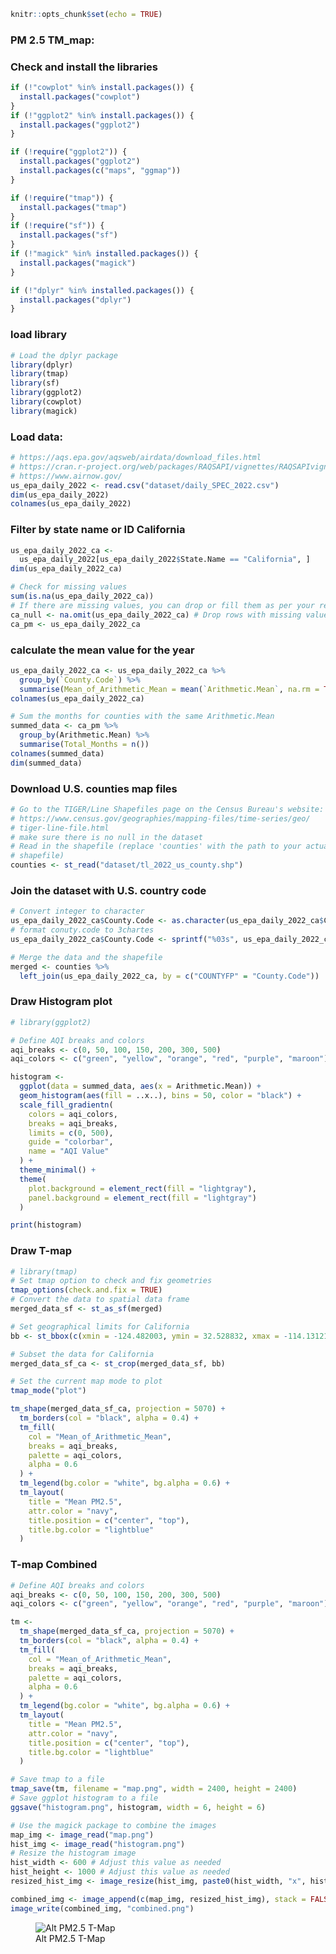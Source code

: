 ```r
knitr::opts_chunk$set(echo = TRUE)
```
### PM 2.5 TM_map:

### Check and install the libraries
```r
if (!"cowplot" %in% install.packages()) {
  install.packages("cowplot")
}
if (!"ggplot2" %in% install.packages()) {
  install.packages("ggplot2")
}
```

```r
if (!require("ggplot2")) {
  install.packages("ggplot2")
  install.packages(c("maps", "ggmap"))
}

if (!require("tmap")) {
  install.packages("tmap")
}
if (!require("sf")) {
  install.packages("sf")
}
if (!"magick" %in% installed.packages()) {
  install.packages("magick")
}

if (!"dplyr" %in% installed.packages()) {
  install.packages("dplyr")
}
```
### load library
```R
# Load the dplyr package
library(dplyr)
library(tmap)
library(sf)
library(ggplot2)
library(cowplot)
library(magick)
```

### Load data:

```r
# https://aqs.epa.gov/aqsweb/airdata/download_files.html
# https://cran.r-project.org/web/packages/RAQSAPI/vignettes/RAQSAPIvignette.html
# https://www.airnow.gov/
us_epa_daily_2022 <- read.csv("dataset/daily_SPEC_2022.csv")
dim(us_epa_daily_2022)
colnames(us_epa_daily_2022)
```

### Filter by state name or ID California
```r
us_epa_daily_2022_ca <-
  us_epa_daily_2022[us_epa_daily_2022$State.Name == "California", ]
dim(us_epa_daily_2022_ca)

# Check for missing values
sum(is.na(us_epa_daily_2022_ca))
# If there are missing values, you can drop or fill them as per your requirement
ca_null <- na.omit(us_epa_daily_2022_ca) # Drop rows with missing values
ca_pm <- us_epa_daily_2022_ca
```
### calculate the mean value for the year
```r
us_epa_daily_2022_ca <- us_epa_daily_2022_ca %>%
  group_by(`County.Code`) %>%
  summarise(Mean_of_Arithmetic_Mean = mean(`Arithmetic.Mean`, na.rm = TRUE))
colnames(us_epa_daily_2022_ca)
```

```R
# Sum the months for counties with the same Arithmetic.Mean
summed_data <- ca_pm %>%
  group_by(Arithmetic.Mean) %>%
  summarise(Total_Months = n())
colnames(summed_data)
dim(summed_data)
```

### Download U.S. counties map files
```r
# Go to the TIGER/Line Shapefiles page on the Census Bureau's website:
# https://www.census.gov/geographies/mapping-files/time-series/geo/
# tiger-line-file.html
# make sure there is no null in the dataset
# Read in the shapefile (replace 'counties' with the path to your actual
# shapefile)
counties <- st_read("dataset/tl_2022_us_county.shp")
```

### Join the dataset with U.S. country code
```R
# Convert integer to character
us_epa_daily_2022_ca$County.Code <- as.character(us_epa_daily_2022_ca$County.Code)
# format conuty.code to 3chartes
us_epa_daily_2022_ca$County.Code <- sprintf("%03s", us_epa_daily_2022_ca$County.Code)

# Merge the data and the shapefile
merged <- counties %>%
  left_join(us_epa_daily_2022_ca, by = c("COUNTYFP" = "County.Code"))
```


### Draw Histogram plot

```R
# library(ggplot2)

# Define AQI breaks and colors
aqi_breaks <- c(0, 50, 100, 150, 200, 300, 500)
aqi_colors <- c("green", "yellow", "orange", "red", "purple", "maroon")

histogram <-
  ggplot(data = summed_data, aes(x = Arithmetic.Mean)) +
  geom_histogram(aes(fill = ..x..), bins = 50, color = "black") +
  scale_fill_gradientn(
    colors = aqi_colors,
    breaks = aqi_breaks,
    limits = c(0, 500),
    guide = "colorbar",
    name = "AQI Value"
  ) +
  theme_minimal() +
  theme(
    plot.background = element_rect(fill = "lightgray"),
    panel.background = element_rect(fill = "lightgray")
  )

print(histogram)
```
### Draw T-map 

```R
# library(tmap)
# Set tmap option to check and fix geometries
tmap_options(check.and.fix = TRUE)
# Convert the data to spatial data frame
merged_data_sf <- st_as_sf(merged)

# Set geographical limits for California
bb <- st_bbox(c(xmin = -124.482003, ymin = 32.528832, xmax = -114.131211, ymax = 42.009518), crs = st_crs(merged_data_sf))

# Subset the data for California
merged_data_sf_ca <- st_crop(merged_data_sf, bb)

# Set the current map mode to plot
tmap_mode("plot")
```
```R
tm_shape(merged_data_sf_ca, projection = 5070) +
  tm_borders(col = "black", alpha = 0.4) +
  tm_fill(
    col = "Mean_of_Arithmetic_Mean",
    breaks = aqi_breaks,
    palette = aqi_colors,
    alpha = 0.6
  ) +
  tm_legend(bg.color = "white", bg.alpha = 0.6) +
  tm_layout(
    title = "Mean PM2.5",
    attr.color = "navy",
    title.position = c("center", "top"),
    title.bg.color = "lightblue"
  )
```


###  T-map Combined
```R
# Define AQI breaks and colors
aqi_breaks <- c(0, 50, 100, 150, 200, 300, 500)
aqi_colors <- c("green", "yellow", "orange", "red", "purple", "maroon")

tm <-
  tm_shape(merged_data_sf_ca, projection = 5070) +
  tm_borders(col = "black", alpha = 0.4) +
  tm_fill(
    col = "Mean_of_Arithmetic_Mean",
    breaks = aqi_breaks,
    palette = aqi_colors,
    alpha = 0.6
  ) +
  tm_legend(bg.color = "white", bg.alpha = 0.6) +
  tm_layout(
    title = "Mean PM2.5",
    attr.color = "navy",
    title.position = c("center", "top"),
    title.bg.color = "lightblue"
  )
```
```r
# Save tmap to a file
tmap_save(tm, filename = "map.png", width = 2400, height = 2400)
# Save ggplot histogram to a file
ggsave("histogram.png", histogram, width = 6, height = 6)
```
```r
# Use the magick package to combine the images
map_img <- image_read("map.png")
hist_img <- image_read("histogram.png")
# Resize the histogram image
hist_width <- 600 # Adjust this value as needed
hist_height <- 1000 # Adjust this value as needed
resized_hist_img <- image_resize(hist_img, paste0(hist_width, "x", hist_height))

combined_img <- image_append(c(map_img, resized_hist_img), stack = FALSE)
image_write(combined_img, "combined.png")
```

![Alt PM2.5 T-Map](./combined.png)


